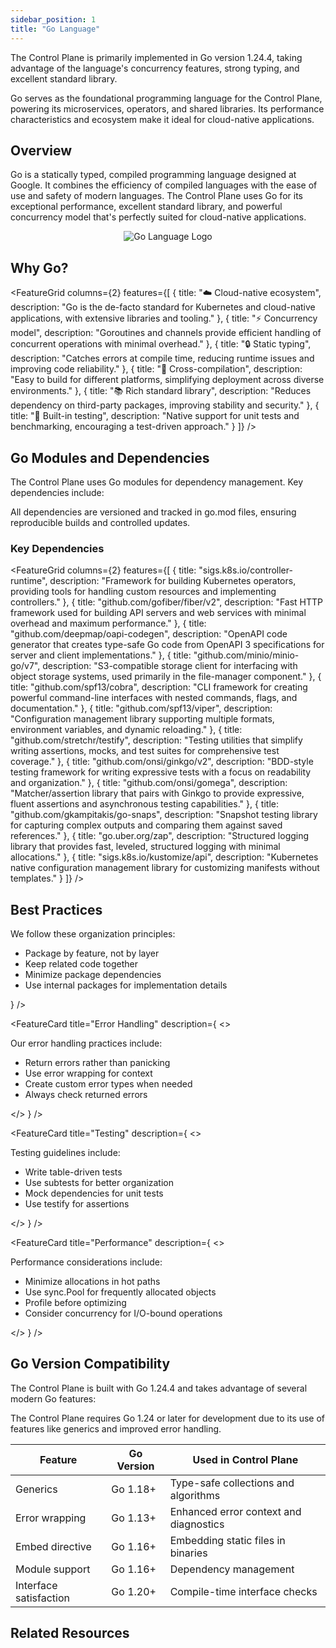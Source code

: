 ```yaml
---
sidebar_position: 1
title: "Go Language"
---
```



<NoAutoTitle />

<PageHeader 
  title="Go Language"
  description="The foundation of the Control Plane's architecture"
/>

The Control Plane is primarily implemented in Go version 1.24.4, taking advantage of the language's concurrency features, strong typing, and excellent standard library.

<InfoSection type="info" title="Go in the Control Plane">
  Go serves as the foundational programming language for the Control Plane, powering its microservices, operators, and shared libraries. Its performance characteristics and ecosystem make it ideal for cloud-native applications.
</InfoSection>

## Overview

Go is a statically typed, compiled programming language designed at Google. It combines the efficiency of compiled languages with the ease of use and safety of modern languages. The Control Plane uses Go for its exceptional performance, excellent standard library, and powerful concurrency model that's perfectly suited for cloud-native applications.

<div align="center">
  <img src="/controlplane/img/logos/golang-logo.svg" alt="Go Language Logo" style={{width: '250px', marginBottom: '2rem'}} />
</div>

## Why Go?

<FeatureGrid columns={2} features={[
  {
    title: "☁️ Cloud-native ecosystem",
    description: "Go is the de-facto standard for Kubernetes and cloud-native applications, with extensive libraries and tooling."
  },
  {
    title: "⚡ Concurrency model",
    description: "Goroutines and channels provide efficient handling of concurrent operations with minimal overhead."
  },
  {
    title: "🔒 Static typing",
    description: "Catches errors at compile time, reducing runtime issues and improving code reliability."
  },
  {
    title: "🧩 Cross-compilation",
    description: "Easy to build for different platforms, simplifying deployment across diverse environments."
  },
  {
    title: "📚 Rich standard library",
    description: "Reduces dependency on third-party packages, improving stability and security."
  },
  {
    title: "🧪 Built-in testing",
    description: "Native support for unit tests and benchmarking, encouraging a test-driven approach."
  }
]} />

## Go Modules and Dependencies

The Control Plane uses Go modules for dependency management. Key dependencies include:

<InfoSection type="note" title="Dependency management">
  All dependencies are versioned and tracked in go.mod files, ensuring reproducible builds and controlled updates.
</InfoSection>

### Key Dependencies

<FeatureGrid columns={2} features={[
  {
    title: "sigs.k8s.io/controller-runtime",
    description: "Framework for building Kubernetes operators, providing tools for handling custom resources and implementing controllers."
  },
  {
    title: "github.com/gofiber/fiber/v2",
    description: "Fast HTTP framework used for building API servers and web services with minimal overhead and maximum performance."
  },
  {
    title: "github.com/deepmap/oapi-codegen",
    description: "OpenAPI code generator that creates type-safe Go code from OpenAPI 3 specifications for server and client implementations."
  },
  {
    title: "github.com/minio/minio-go/v7",
    description: "S3-compatible storage client for interfacing with object storage systems, used primarily in the file-manager component."
  },
  {
    title: "github.com/spf13/cobra",
    description: "CLI framework for creating powerful command-line interfaces with nested commands, flags, and documentation."
  },
  {
    title: "github.com/spf13/viper",
    description: "Configuration management library supporting multiple formats, environment variables, and dynamic reloading."
  },
  {
    title: "github.com/stretchr/testify",
    description: "Testing utilities that simplify writing assertions, mocks, and test suites for comprehensive test coverage."
  },
  {
    title: "github.com/onsi/ginkgo/v2",
    description: "BDD-style testing framework for writing expressive tests with a focus on readability and organization."
  },
  {
    title: "github.com/onsi/gomega",
    description: "Matcher/assertion library that pairs with Ginkgo to provide expressive, fluent assertions and asynchronous testing capabilities."
  },
  {
    title: "github.com/gkampitakis/go-snaps",
    description: "Snapshot testing library for capturing complex outputs and comparing them against saved references."
  },
  {
    title: "go.uber.org/zap",
    description: "Structured logging library that provides fast, leveled, structured logging with minimal allocations."
  },
  {
    title: "sigs.k8s.io/kustomize/api",
    description: "Kubernetes native configuration management library for customizing manifests without templates."
  }
]} />

## Best Practices

<CardGrid columns={2}>
  <FeatureCard
    title="Code Organization"
    description={
      <>
        <p>We follow these organization principles:</p>
        <ul>
          <li>Package by feature, not by layer</li>
          <li>Keep related code together</li>
          <li>Minimize package dependencies</li>
          <li>Use internal packages for implementation details</li>
        </ul>
      </>
    }
  />
  
  <FeatureCard
    title="Error Handling"
    description={
      <>
        <p>Our error handling practices include:</p>
        <ul>
          <li>Return errors rather than panicking</li>
          <li>Use error wrapping for context</li>
          <li>Create custom error types when needed</li>
          <li>Always check returned errors</li>
        </ul>
      </>
    }
  />
  
  <FeatureCard
    title="Testing"
    description={
      <>
        <p>Testing guidelines include:</p>
        <ul>
          <li>Write table-driven tests</li>
          <li>Use subtests for better organization</li>
          <li>Mock dependencies for unit tests</li>
          <li>Use testify for assertions</li>
        </ul>
      </>
    }
  />
  
  <FeatureCard
    title="Performance"
    description={
      <>
        <p>Performance considerations include:</p>
        <ul>
          <li>Minimize allocations in hot paths</li>
          <li>Use sync.Pool for frequently allocated objects</li>
          <li>Profile before optimizing</li>
          <li>Consider concurrency for I/O-bound operations</li>
        </ul>
      </>
    }
  />
</CardGrid>

## Go Version Compatibility

The Control Plane is built with Go 1.24.4 and takes advantage of several modern Go features:

<InfoSection type="note" title="Go version support">
  The Control Plane requires Go 1.24 or later for development due to its use of features like generics and improved error handling.
</InfoSection>

| Feature | Go Version | Used in Control Plane |
|---------|------------|----------------------|
| Generics | Go 1.18+ | Type-safe collections and algorithms |
| Error wrapping | Go 1.13+ | Enhanced error context and diagnostics |
| Embed directive | Go 1.16+ | Embedding static files in binaries |
| Module support | Go 1.16+ | Dependency management |
| Interface satisfaction | Go 1.20+ | Compile-time interface checks |

## Related Resources

<CardGrid columns={3}>
  <FeatureCard
    title="Kubernetes"
    description="Learn about the Control Plane's integration with Kubernetes."
    linkText="View Kubernetes"
    linkUrl="../Core-Technologies/kubernetes"
  />
  
  <FeatureCard
    title="Gofiber"
    description="Explore the web framework used in the Control Plane's APIs."
    linkText="View Gofiber"
    linkUrl="../Web-Frameworks/gofiber"
  />
  
  <FeatureCard
    title="Testing"
    description="Learn about the testing tools and practices used in the project."
    linkText="View Testing"
    linkUrl="../Testing/testify"
  />
</CardGrid>